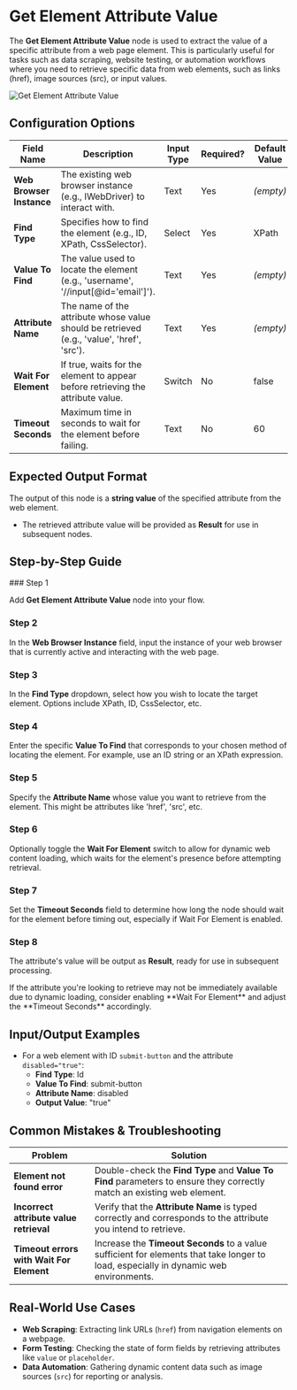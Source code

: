 
# Get Element Attribute Value

The **Get Element Attribute Value** node is used to extract the value of a specific attribute from a web page element. This is particularly useful for tasks such as data scraping, website testing, or automation workflows where you need to retrieve specific data from web elements, such as links (href), image sources (src), or input values.

![Get Element Attribute Value](./get-element-attribute-value.png)

## Configuration Options

| Field Name               | Description                                                                               | Input Type | Required? | Default Value |
| ------------------------ | ----------------------------------------------------------------------------------------- | ---------- | --------- | ------------- |
| **Web Browser Instance** | The existing web browser instance (e.g., IWebDriver) to interact with.                    | Text       | Yes       | _(empty)_     |
| **Find Type**            | Specifies how to find the element (e.g., ID, XPath, CssSelector).                         | Select     | Yes       | XPath         |
| **Value To Find**        | The value used to locate the element (e.g., 'username', '//input[@id='email']').          | Text       | Yes       | _(empty)_     |
| **Attribute Name**       | The name of the attribute whose value should be retrieved (e.g., 'value', 'href', 'src'). | Text       | Yes       | _(empty)_     |
| **Wait For Element**     | If true, waits for the element to appear before retrieving the attribute value.           | Switch     | No        | false         |
| **Timeout Seconds**      | Maximum time in seconds to wait for the element before failing.                           | Text       | No        | 60            |

## Expected Output Format

The output of this node is a **string value** of the specified attribute from the web element.

- The retrieved attribute value will be provided as **Result** for use in subsequent nodes.

## Step-by-Step Guide

<Steps>
### Step 1

Add **Get Element Attribute Value** node into your flow.

### Step 2

In the **Web Browser Instance** field, input the instance of your web browser that is currently active and interacting with the web page.

### Step 3

In the **Find Type** dropdown, select how you wish to locate the target element. Options include XPath, ID, CssSelector, etc.

### Step 4

Enter the specific **Value To Find** that corresponds to your chosen method of locating the element. For example, use an ID string or an XPath expression.

### Step 5

Specify the **Attribute Name** whose value you want to retrieve from the element. This might be attributes like 'href', 'src', etc.

### Step 6

Optionally toggle the **Wait For Element** switch to allow for dynamic web content loading, which waits for the element's presence before attempting retrieval.

### Step 7

Set the **Timeout Seconds** field to determine how long the node should wait for the element before timing out, especially if Wait For Element is enabled.

### Step 8

The attribute's value will be output as **Result**, ready for use in subsequent processing.

</Steps>

<Callout type="info" title="Tip">
  If the attribute you're looking to retrieve may not be immediately available
  due to dynamic loading, consider enabling **Wait For Element** and adjust the
  **Timeout Seconds** accordingly.
</Callout>

## Input/Output Examples

- For a web element with ID `submit-button` and the attribute `disabled="true"`:
  - **Find Type**: Id
  - **Value To Find**: submit-button
  - **Attribute Name**: disabled
  - **Output Value**: "true"

## Common Mistakes & Troubleshooting

| Problem                                  | Solution                                                                                                                              |
| ---------------------------------------- | ------------------------------------------------------------------------------------------------------------------------------------- |
| **Element not found error**              | Double-check the **Find Type** and **Value To Find** parameters to ensure they correctly match an existing web element.               |
| **Incorrect attribute value retrieval**  | Verify that the **Attribute Name** is typed correctly and corresponds to the attribute you intend to retrieve.                        |
| **Timeout errors with Wait For Element** | Increase the **Timeout Seconds** to a value sufficient for elements that take longer to load, especially in dynamic web environments. |

## Real-World Use Cases

- **Web Scraping**: Extracting link URLs (`href`) from navigation elements on a webpage.
- **Form Testing**: Checking the state of form fields by retrieving attributes like `value` or `placeholder`.
- **Data Automation**: Gathering dynamic content data such as image sources (`src`) for reporting or analysis.
